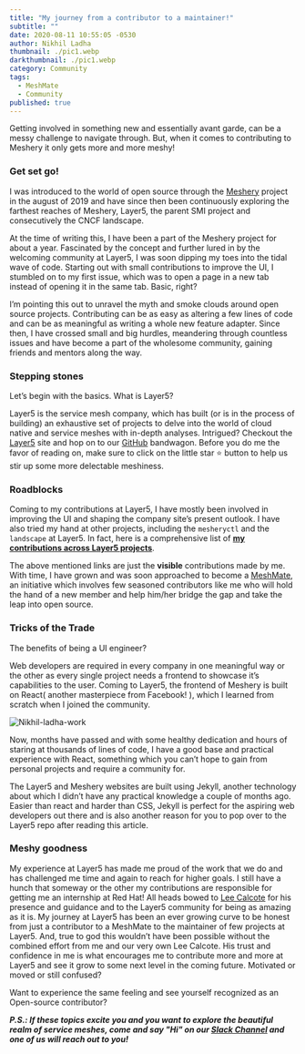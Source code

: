 ```yaml
---
title: "My journey from a contributor to a maintainer!"
subtitle: ""
date: 2020-08-11 10:55:05 -0530
author: Nikhil Ladha
thumbnail: ./pic1.webp
darkthumbnail: ./pic1.webp
category: Community
tags:
  - MeshMate
  - Community
published: true
---
```



<BlogWrapper>

Getting involved in something new and essentially avant garde, can be a messy challenge to navigate through. But, when it comes to contributing to Meshery it only gets more and more meshy!

### Get set go!

I was introduced to the world of open source through the <a href="https://meshery.io/">Meshery</a> project in the august of 2019 and have since then been continuously exploring the farthest reaches of Meshery, Layer5, the parent SMI project and consecutively the CNCF landscape.

At the time of writing this, I have been a part of the Meshery project for about a year. Fascinated by the concept and further lured in by the welcoming community at Layer5, I was soon dipping my toes into the tidal wave of code. Starting out with small contributions to improve the UI, I stumbled on to my first issue, which was to open a page in a new tab instead of opening it in the same tab. Basic, right?

I’m pointing this out to unravel the myth and smoke clouds around open source projects. Contributing can be as easy as altering a few lines of code and can be as meaningful as writing a whole new feature adapter. Since then, I have crossed small and big hurdles, meandering through countless issues and have become a part of the wholesome community, gaining friends and mentors along the way.

### Stepping stones

Let’s begin with the basics. What is Layer5?

Layer5 is the service mesh company, which has built (or is in the process of building) an exhaustive set of projects to delve into the world of cloud native and service meshes with in-depth analyses. Intrigued? Checkout the [Layer5](https://layer5.io/) site and hop on to our [GitHub](https://github.com/layer5io) bandwagon. Before you do me the favor of reading on, make sure to click on the little star :star: button to help us stir up some more delectable meshiness.

### Roadblocks

Coming to my contributions at Layer5, I have mostly been involved in improving the UI and shaping the company site’s present outlook. I have also tried my hand at other projects, including the `mesheryctl` and the `landscape` at Layer5. In fact, here is a comprehensive list of **[my contributions across Layer5 projects](https://github.com/issues?page=1&q=is%3Aclosed+author%3ANikhil-Ladha+org%3Alayer5io)**.

The above mentioned links are just the **visible** contributions made by me. With time, I have grown and was soon approached to become a [MeshMate](/community/meshmates), an initiative which involves few seasoned contributors like me who will hold the hand of a new member and help him/her bridge the gap and take the leap into open source.

### Tricks of the Trade

The benefits of being a UI engineer?

Web developers are required in every company in one meaningful way or the other as every single project needs a frontend to showcase it’s capabilities to the user. Coming to Layer5, the frontend of Meshery is built on React( another masterpiece from Facebook! ), which I learned from scratch when I joined the community.

<img src={SignedBook} className="image-right" alt="Nikhil-ladha-work" />

Now, months have passed and with some healthy dedication and hours of staring at thousands of lines of code, I have a good base and practical experience with React, something which you can’t hope to gain from personal projects and require a community for.

The Layer5 and Meshery websites are built using Jekyll, another technology about which I didn’t have any practical knowledge a couple of months ago. Easier than react and harder than CSS, Jekyll is perfect for the aspiring web developers out there and is also another reason for you to pop over to the Layer5 repo after reading this article.

### Meshy goodness<br/>

My experience at Layer5 has made me proud of the work that we do and has challenged me time and again to reach for higher goals. I still have a hunch that someway or the other my contributions are responsible for getting me an internship at Red Hat! All heads bowed to [Lee Calcote](https://www.linkedin.com/in/leecalcote/) for his presence and guidance and to the Layer5 community for being as amazing as it is. My journey at Layer5 has been an ever growing curve to be honest from just a contributor to a MeshMate to the maintainer of few projects at Layer5. And, true to god this wouldn’t have been possible without the combined effort from me and our very own Lee Calcote. His trust and confidence in me is what encourages me to contribute more and more at Layer5 and see it grow to some next level in the coming future.
Motivated or moved or still confused?

Want to experience the same feeling and see yourself recognized as an Open-source contributor?

_**P.S.: If these topics excite you and you want to explore the beautiful realm of service meshes, come and say "Hi" on our [Slack Channel](http://slack.layer5.io) and one of us will reach out to you!**_

</BlogWrapper>

